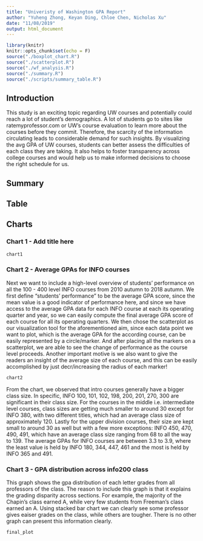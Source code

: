 ```yaml
---
title: "Univeristy of Washington GPA Report"
author: "Yuheng Zhong, Keyan Ding, Chloe Chen, Nicholas Xu"
date: "11/08/2019"
output: html_document
---
```


```r
library(knitr)
knitr::opts_chunk$set(echo = F)
source("./boxplot_chart.R")
source("./scatterplot.R")
source("./wf_analysis.R")
source("./summary.R")
source("./scripts/summary_table.R")
```
## Introduction

This study is an exciting topic regarding UW courses and potentially could reach a lot of student’s demographics. A lot of students go to sites like ratemyprofessor.com or UW’s course evaluation to learn more about the courses before they commit. Therefore, the scarcity of the information circulating leads to considerable demand for such insights. By visualizing the avg GPA of UW courses, students can better assess the difficulties of each class they are taking. It also helps to foster transparency across college courses and would help us to make informed decisions to choose the right schedule for us.

## Summary

## Table

## Charts

### Chart 1 - Add title here
```r
chart1
```

### Chart 2 - Average GPAs for INFO courses
Next we want to include a high-level overview of students' performance on all the 100 - 400 level INFO courses from 2010 autumn to 2018 autumn. We first define "students' performance" to be the average GPA score, since the mean value is a good indicator of performance here, and since we have access to the average GPA data for each INFO course at each its operating quarter and year, so we can easily compute the final average GPA score of each course for all its operating quarters. We then chose the scatterplot as our visualization tool for the aforementioned aim, since each data point we want to plot, which is the average GPA for the according course, can be easily represented by a circle/marker. And after placing all the markers on a scatterplot, we are able to see the change of performance as the course level proceeds. Another important motive is we also want to give the readers an insight of the average size of each course, and this can be easily accomplished by just decr/increasing the radius of each marker!

```r
chart2
```

From the chart, we observed that intro courses generally have a bigger class size. In specific, INFO 100, 101, 102, 198, 200, 201, 270, 300 are significant in their class size. For the courses in the middle i.e. intermediate level courses, class sizes are getting much smaller to around 30 except for INFO 380, with two different titles, which had an average class size of approximately 120. Lastly for the upper division courses, their size are kept small to around 30 as well but with a few more exceptions: INFO 450, 470, 490, 491, which have an average class size ranging from 68 to all the way to 139. The average GPAs for INFO courses are between 3.3 to 3.9, where the least value is held by INFO 180, 344, 447, 461 and the most is held by INFO 365 and 491.

### Chart 3 - GPA distribution across info200 class
This graph shows the gpa distribution of each letter grades from all professors of the class. The reason
to include this graph is that it explains the grading disparity across sections. For example,
the majority of the Chapin's class earned A, while very few students from Freeman's class earned an A.
Using stacked bar chart we can clearly see some professor gives eaiser grades on the class, 
while others are tougher. There is no other graph can present this information clearly.

```r
final_plot
```

